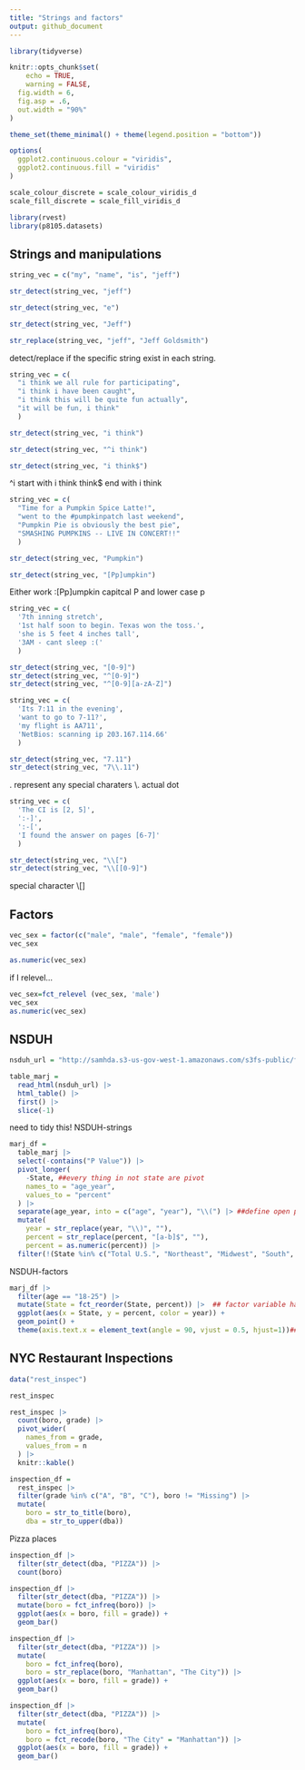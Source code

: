 ```yaml
---
title: "Strings and factors"
output: github_document
---
```


```r
library(tidyverse)

knitr::opts_chunk$set(
	echo = TRUE,
	warning = FALSE,
  fig.width = 6,
  fig.asp = .6,
  out.width = "90%"
)

theme_set(theme_minimal() + theme(legend.position = "bottom"))

options(
  ggplot2.continuous.colour = "viridis",
  ggplot2.continuous.fill = "viridis"
)

scale_colour_discrete = scale_colour_viridis_d
scale_fill_discrete = scale_fill_viridis_d
```

```r
library(rvest)
library(p8105.datasets)
```

## Strings and manipulations

```r
string_vec = c("my", "name", "is", "jeff")

str_detect(string_vec, "jeff")

str_detect(string_vec, "e")

str_detect(string_vec, "Jeff")

str_replace(string_vec, "jeff", "Jeff Goldsmith")

```
detect/replace if the specific string exist in each string.

```r
string_vec = c(
  "i think we all rule for participating",
  "i think i have been caught",
  "i think this will be quite fun actually",
  "it will be fun, i think"
  )

str_detect(string_vec, "i think")

str_detect(string_vec, "^i think")

str_detect(string_vec, "i think$")
```
^i start with i think
think$ end with i think

```r
string_vec = c(
  "Time for a Pumpkin Spice Latte!",
  "went to the #pumpkinpatch last weekend",
  "Pumpkin Pie is obviously the best pie",
  "SMASHING PUMPKINS -- LIVE IN CONCERT!!"
  )

str_detect(string_vec, "Pumpkin")

str_detect(string_vec, "[Pp]umpkin")
```
Either work :[Pp]umpkin capitcal P and lower case p

```r
string_vec = c(
  '7th inning stretch',
  '1st half soon to begin. Texas won the toss.',
  'she is 5 feet 4 inches tall',
  '3AM - cant sleep :('
  )

str_detect(string_vec, "[0-9]")
str_detect(string_vec, "^[0-9]")
str_detect(string_vec, "^[0-9][a-zA-Z]")
```


```r
string_vec = c(
  'Its 7:11 in the evening',
  'want to go to 7-11?',
  'my flight is AA711',
  'NetBios: scanning ip 203.167.114.66'
  )

str_detect(string_vec, "7.11")
str_detect(string_vec, "7\\.11")
```
.  represent any special charaters
\\. actual dot
```r
string_vec = c(
  'The CI is [2, 5]',
  ':-]',
  ':-[',
  'I found the answer on pages [6-7]'
  )

str_detect(string_vec, "\\[")
str_detect(string_vec, "\\[[0-9]")
```
special character \\[]

## Factors

```r
vec_sex = factor(c("male", "male", "female", "female"))
vec_sex

as.numeric(vec_sex)
```

if I relevel...
```r
vec_sex=fct_relevel (vec_sex, 'male')
vec_sex
as.numeric(vec_sex)
```

## NSDUH

```r
nsduh_url = "http://samhda.s3-us-gov-west-1.amazonaws.com/s3fs-public/field-uploads/2k15StateFiles/NSDUHsaeShortTermCHG2015.htm"

table_marj = 
  read_html(nsduh_url) |> 
  html_table() |> 
  first() |> 
  slice(-1)
```

need to tidy this!
NSDUH-strings

```r
marj_df =
  table_marj |> 
  select(-contains("P Value")) |> 
  pivot_longer(
    -State, ##every thing in not state are pivot
    names_to = "age_year",
    values_to = "percent"
  ) |> 
  separate(age_year, into = c("age", "year"), "\\(") |> ##define open parentheses， \\ can define (
  mutate(
    year = str_replace(year, "\\)", ""),
    percent = str_replace(percent, "[a-b]$", ""),
    percent = as.numeric(percent)) |> 
  filter(!(State %in% c("Total U.S.", "Northeast", "Midwest", "South", "West")))  ##not in state(c )
```

NSDUH-factors
```r
marj_df |> 
  filter(age == "18-25") |> 
  mutate(State = fct_reorder(State, percent)) |>  ## factor variable has order,if not mutate, alphabetical order for state (character), in order according to percentage because we want to see the pattern
  ggplot(aes(x = State, y = percent, color = year)) +
  geom_point() + 
  theme(axis.text.x = element_text(angle = 90, vjust = 0.5, hjust=1))## x-axis is not crowded
```



## NYC Restaurant Inspections

```r
data("rest_inspec")

rest_inspec
```


```r
rest_inspec |> 
  count(boro, grade) |> 
  pivot_wider(
    names_from = grade,
    values_from = n
  ) |> 
  knitr::kable()
```

```r
inspection_df = 
  rest_inspec |> 
  filter(grade %in% c("A", "B", "C"), boro != "Missing") |> 
  mutate(
    boro = str_to_title(boro),
    dba = str_to_upper(dba))
```

Pizza places

```r
inspection_df |> 
  filter(str_detect(dba, "PIZZA")) |> 
  count(boro)
```


```r
inspection_df |> 
  filter(str_detect(dba, "PIZZA")) |> 
  mutate(boro = fct_infreq(boro)) |> 
  ggplot(aes(x = boro, fill = grade)) + 
  geom_bar()
```




```r
inspection_df |> 
  filter(str_detect(dba, "PIZZA")) |> 
  mutate(
    boro = fct_infreq(boro), 
    boro = str_replace(boro, "Manhattan", "The City")) |> 
  ggplot(aes(x = boro, fill = grade)) + 
  geom_bar()
```

```r
inspection_df |> 
  filter(str_detect(dba, "PIZZA")) |> 
  mutate(
    boro = fct_infreq(boro), 
    boro = fct_recode(boro, "The City" = "Manhattan")) |> 
  ggplot(aes(x = boro, fill = grade)) + 
  geom_bar()
```